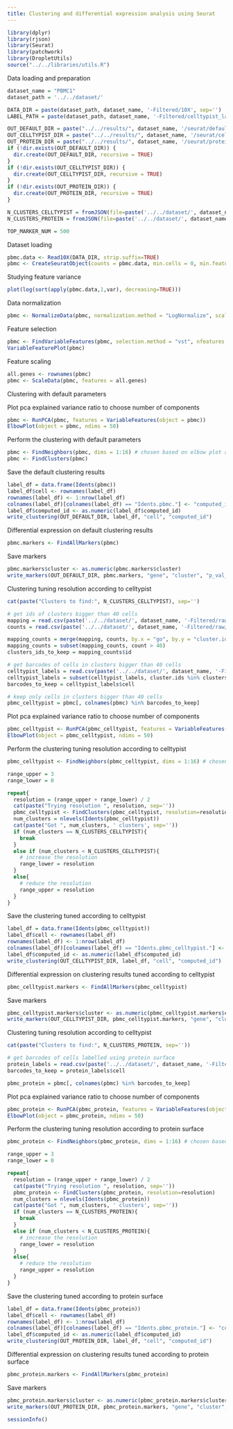 ```yaml
---
title: Clustering and differential expression analysis using Seurat
---
```


```r
library(dplyr)
library(rjson)
library(Seurat)
library(patchwork)
library(DropletUtils)
source("../../libraries/utils.R")
```

Data loading and preparation

```r
dataset_name = "PBMC1"
dataset_path = '../../dataset/'

DATA_DIR = paste(dataset_path, dataset_name, '-Filtered/10X', sep='')
LABEL_PATH = paste(dataset_path, dataset_name, '-Filtered/celltypist_labels.csv', sep='')

OUT_DEFAULT_DIR = paste("../../results/", dataset_name, '/seurat/default/', sep='')
OUT_CELLTYPIST_DIR = paste("../../results/", dataset_name, '/seurat/celltypist/', sep='')
OUT_PROTEIN_DIR = paste("../../results/", dataset_name, '/seurat/protein/', sep='')
if (!dir.exists(OUT_DEFAULT_DIR)) {
  dir.create(OUT_DEFAULT_DIR, recursive = TRUE)
}
if (!dir.exists(OUT_CELLTYPIST_DIR)) {
  dir.create(OUT_CELLTYPIST_DIR, recursive = TRUE)
}
if (!dir.exists(OUT_PROTEIN_DIR)) {
  dir.create(OUT_PROTEIN_DIR, recursive = TRUE)
}

N_CLUSTERS_CELLTYPIST = fromJSON(file=paste('../../dataset/', dataset_name, '-Filtered/raw/nclusters.json', sep=''))$nclusters
N_CLUSTERS_PROTEIN = fromJSON(file=paste('../../dataset/', dataset_name, '-Filtered/10x/nclusters.json', sep=''))$nclusters

TOP_MARKER_NUM = 500
```

Dataset loading

```r
pbmc.data <- Read10X(DATA_DIR, strip.suffix=TRUE)
pbmc <- CreateSeuratObject(counts = pbmc.data, min.cells = 0, min.features = 0)
```

Studying feature variance

```r
plot(log(sort(apply(pbmc.data,1,var), decreasing=TRUE)))
```

Data normalization

```r
pbmc <- NormalizeData(pbmc, normalization.method = "LogNormalize", scale.factor = 10000)
```

Feature selection

```r
pbmc <- FindVariableFeatures(pbmc, selection.method = "vst", nfeatures = 2000) # nfeatures chosen based on elbow plot above
VariableFeaturePlot(pbmc)
```

Feature scaling

```r
all.genes <- rownames(pbmc)
pbmc <- ScaleData(pbmc, features = all.genes)
```

Clustering with default parameters

Plot pca explained variance ratio to choose number of components

```r
pbmc <- RunPCA(pbmc, features = VariableFeatures(object = pbmc))
ElbowPlot(object = pbmc, ndims = 50)
```

Perform the clustering with default parameters

```r
pbmc <- FindNeighbors(pbmc, dims = 1:16) # chosen based on elbow plot above
pbmc <- FindClusters(pbmc)
```

Save the default clustering results

```r
label_df = data.frame(Idents(pbmc))
label_df$cell <- rownames(label_df)
rownames(label_df) <- 1:nrow(label_df)
colnames(label_df)[colnames(label_df) == "Idents.pbmc."] <- "computed_id"
label_df$computed_id <- as.numeric(label_df$computed_id)
write_clustering(OUT_DEFAULT_DIR, label_df, "cell", "computed_id")
```

Differential expression on default clustering results

```r
pbmc.markers <- FindAllMarkers(pbmc)
```

Save markers

```r
pbmc.markers$cluster <- as.numeric(pbmc.markers$cluster)
write_markers(OUT_DEFAULT_DIR, pbmc.markers, "gene", "cluster", "p_val_adj", FALSE, TOP_MARKER_NUM)
```

Clustering tuning resolution according to celltypist

```r
cat(paste("Clusters to find:", N_CLUSTERS_CELLTYPIST), sep='')
```

```r
# get ids of clusters bigger than 40 cells
mapping = read.csv(paste('../../dataset/', dataset_name, '-Filtered/raw/celltypist_mapping.csv', sep=''))
counts = read.csv(paste('../../dataset/', dataset_name, '-Filtered/raw/celltypist_annotation_counts.csv', sep=''))

mapping_counts = merge(mapping, counts, by.x = "go", by.y = "cluster.ids")
mapping_counts = subset(mapping_counts, count > 40)
clusters_ids_to_keep = mapping_counts$id

# get barcodes of cells in clusters bigger than 40 cells
celltypist_labels = read.csv(paste('../../dataset/', dataset_name, '-Filtered/raw/celltypist_labels.csv', sep=''))
celltypist_labels = subset(celltypist_labels, cluster.ids %in% clusters_ids_to_keep)
barcodes_to_keep = celltypist_labels$cell

# keep only cells in clusters bigger than 40 cells
pbmc_celltypist = pbmc[, colnames(pbmc) %in% barcodes_to_keep]
```

Plot pca explained variance ratio to choose number of components

```r
pbmc_celltypist <- RunPCA(pbmc_celltypist, features = VariableFeatures(object = pbmc_celltypist))
ElbowPlot(object = pbmc_celltypist, ndims = 50)
```

Perform the clustering tuning resolution according to celltypist

```r
pbmc_celltypist <- FindNeighbors(pbmc_celltypist, dims = 1:16) # chosen based on elbow plot above

range_upper = 3
range_lower = 0

repeat{
  resolution = (range_upper + range_lower) / 2
  cat(paste("Trying resolution ", resolution, sep=''))
  pbmc_celltypist <- FindClusters(pbmc_celltypist, resolution=resolution)
  num_clusters = nlevels(Idents(pbmc_celltypist))
  cat(paste("Got ", num_clusters, ' clusters', sep=''))
  if (num_clusters == N_CLUSTERS_CELLTYPIST){
    break
  }
  else if (num_clusters < N_CLUSTERS_CELLTYPIST){
    # increase the resolution
    range_lower = resolution
  }
  else{
    # reduce the resolution
    range_upper = resolution
  }
}
```

Save the clustering tuned according to celltypist

```r
label_df = data.frame(Idents(pbmc_celltypist))
label_df$cell <- rownames(label_df)
rownames(label_df) <- 1:nrow(label_df)
colnames(label_df)[colnames(label_df) == "Idents.pbmc_celltypist."] <- "computed_id"
label_df$computed_id <- as.numeric(label_df$computed_id)
write_clustering(OUT_CELLTYPIST_DIR, label_df, "cell", "computed_id")
```

Differential expression on clustering results tuned according to celltypist

```r
pbmc_celltypist.markers <- FindAllMarkers(pbmc_celltypist)
```

Save markers

```r
pbmc_celltypist.markers$cluster <- as.numeric(pbmc_celltypist.markers$cluster)
write_markers(OUT_CELLTYPIST_DIR, pbmc_celltypist.markers, "gene", "cluster", "p_val_adj", FALSE, TOP_MARKER_NUM)
```

Clustering tuning resolution according to celltypist

```r
cat(paste("Clusters to find:", N_CLUSTERS_PROTEIN, sep=''))
```

```r
# get barcodes of cells labelled using protein surface
protein_labels = read.csv(paste('../../dataset/', dataset_name, '-Filtered/10x/labels.csv', sep=''))
barcodes_to_keep = protein_labels$cell

pbmc_protein = pbmc[, colnames(pbmc) %in% barcodes_to_keep]
```

Plot pca explained variance ratio to choose number of components

```r
pbmc_protein <- RunPCA(pbmc_protein, features = VariableFeatures(object = pbmc_protein))
ElbowPlot(object = pbmc_protein, ndims = 50)
```

Perform the clustering tuning resolution according to protein surface

```r
pbmc_protein <- FindNeighbors(pbmc_protein, dims = 1:16) # chosen based on elbow plot above

range_upper = 3
range_lower = 0

repeat{
  resolution = (range_upper + range_lower) / 2
  cat(paste("Trying resolution ", resolution, sep=''))
  pbmc_protein <- FindClusters(pbmc_protein, resolution=resolution)
  num_clusters = nlevels(Idents(pbmc_protein))
  cat(paste("Got ", num_clusters, ' clusters', sep=''))
  if (num_clusters == N_CLUSTERS_PROTEIN){
    break
  }
  else if (num_clusters < N_CLUSTERS_PROTEIN){
    # increase the resolution
    range_lower = resolution
  }
  else{
    # reduce the resolution
    range_upper = resolution
  }
}
```

Save the clustering tuned according to protein surface

```r
label_df = data.frame(Idents(pbmc_protein))
label_df$cell <- rownames(label_df)
rownames(label_df) <- 1:nrow(label_df)
colnames(label_df)[colnames(label_df) == "Idents.pbmc_protein."] <- "computed_id"
label_df$computed_id <- as.numeric(label_df$computed_id)
write_clustering(OUT_PROTEIN_DIR, label_df, "cell", "computed_id")
```

Differential expression on clustering results tuned according to protein surface

```r
pbmc_protein.markers <- FindAllMarkers(pbmc_protein)
```

Save markers

```r
pbmc_protein.markers$cluster <- as.numeric(pbmc_protein.markers$cluster)
write_markers(OUT_PROTEIN_DIR, pbmc_protein.markers, "gene", "cluster", "p_val_adj", FALSE, TOP_MARKER_NUM)
```

```r
sessionInfo()
```